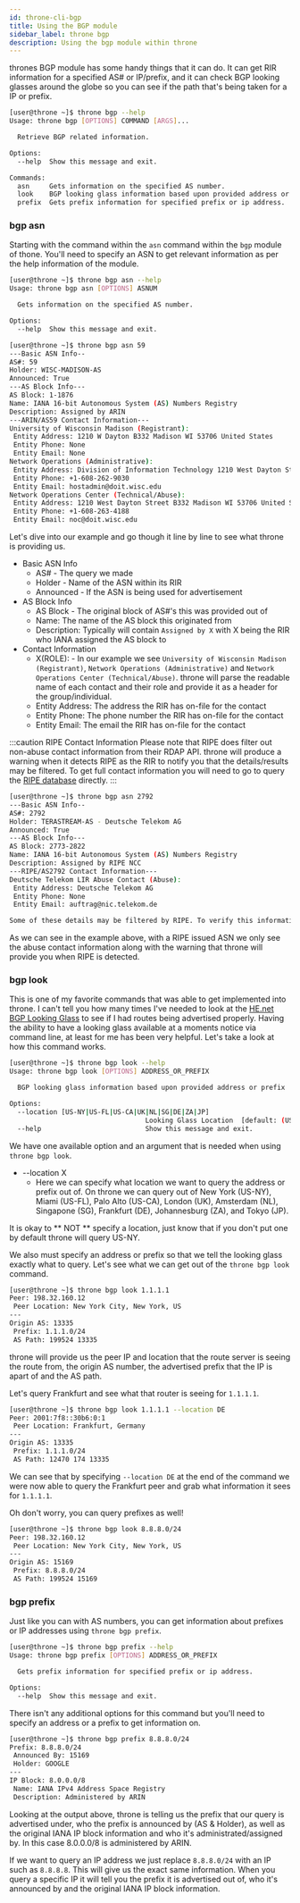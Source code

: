 ```yaml
---
id: throne-cli-bgp
title: Using the BGP module
sidebar_label: throne bgp
description: Using the bgp module within throne
---
```


thrones BGP module has some handy things that it can do. It can get RIR information for a specified AS# or IP/prefix, and it can check
BGP looking glasses around the globe so you can see if the path that's being taken for a IP or prefix.

```bash
[user@throne ~]$ throne bgp --help
Usage: throne bgp [OPTIONS] COMMAND [ARGS]...

  Retrieve BGP related information.

Options:
  --help  Show this message and exit.

Commands:
  asn     Gets information on the specified AS number.
  look    BGP looking glass information based upon provided address or...
  prefix  Gets prefix information for specified prefix or ip address.
```

### bgp asn

Starting with the command within the `asn` command within the `bgp` module of thone. You'll need to specify an ASN to get relevant information
as per the help information of the module.

```bash title="Help"
[user@throne ~]$ throne bgp asn --help
Usage: throne bgp asn [OPTIONS] ASNUM

  Gets information on the specified AS number.

Options:
  --help  Show this message and exit.
```

```bash title="Example"
[user@throne ~]$ throne bgp asn 59
---Basic ASN Info--
AS#: 59
Holder: WISC-MADISON-AS
Announced: True
---AS Block Info---
AS Block: 1-1876
Name: IANA 16-bit Autonomous System (AS) Numbers Registry
Description: Assigned by ARIN
---ARIN/AS59 Contact Information---
University of Wisconsin Madison (Registrant):
 Entity Address: 1210 W Dayton B332 Madison WI 53706 United States
 Entity Phone: None
 Entity Email: None
Network Operations (Administrative):
 Entity Address: Division of Information Technology 1210 West Dayton Street Madison WI 53706 United States
 Entity Phone: +1-608-262-9030
 Entity Email: hostadmin@doit.wisc.edu
Network Operations Center (Technical/Abuse):
 Entity Address: 1210 West Dayton Street B332 Madison WI 53706 United States
 Entity Phone: +1-608-263-4188
 Entity Email: noc@doit.wisc.edu
```

Let's dive into our example and go though it line by line to see what throne is providing us.

- Basic ASN Info
    - AS# - The query we made
    - Holder - Name of the ASN within its RIR
    - Announced - If the ASN is being used for advertisement
- AS Block Info
    - AS Block - The original block of AS#'s this was provided out of
    - Name: The name of the AS block this originated from
    - Description: Typically will contain `Assigned by X` with X being the RIR who IANA assigned the AS block to
- Contact Information
    - X(ROLE): - In our example we see `University of Wisconsin Madison (Registrant)`, `Network Operations (Administrative)` and
    `Network Operations Center (Technical/Abuse)`. throne will parse the readable name of each contact and their role and provide
    it as a header for the group/individual.
    - Entity Address: The address the RIR has on-file for the contact
    - Entity Phone: The phone number the RIR has on-file for the contact
    - Entity Email: The email the RIR has on-file for the contact

:::caution RIPE Contact Information
Please note that RIPE does filter out non-abuse contact information from their RDAP API. throne will produce a warning
when it detects RIPE as the RIR to notify you that the details/results may be filtered. To get full contact information
you will need to go to query the [RIPE database](https://apps.db.ripe.net/db-web-ui/query) directly.
:::

```bash title="Example - RIPE"
[user@throne ~]$ throne bgp asn 2792
---Basic ASN Info--
AS#: 2792
Holder: TERASTREAM-AS - Deutsche Telekom AG
Announced: True
---AS Block Info---
AS Block: 2773-2822
Name: IANA 16-bit Autonomous System (AS) Numbers Registry
Description: Assigned by RIPE NCC
---RIPE/AS2792 Contact Information---
Deutsche Telekom LIR Abuse Contact (Abuse):
 Entity Address: Deutsche Telekom AG
 Entity Phone: None
 Entity Email: auftrag@nic.telekom.de

Some of these details may be filtered by RIPE. To verify this information please visit https://apps.db.ripe.net/db-web-ui/query.
```

As we can see in the example above, with a RIPE issued ASN we only see the abuse contact information along with the warning that
throne will provide you when RIPE is detected.

### bgp look

This is one of my favorite commands that was able to get implemented into throne. I can't tell you how many times I've needed
to look at the [HE.net BGP Looking Glass](http://lg.he.net/) to see if I had routes being advertised properly. Having the ability
to have a looking glass available at a moments notice via command line, at least for me has been very helpful. Let's take a look
at how this command works.

```bash title="Help"
[user@throne ~]$ throne bgp look --help
Usage: throne bgp look [OPTIONS] ADDRESS_OR_PREFIX

  BGP looking glass information based upon provided address or prefix

Options:
  --location [US-NY|US-FL|US-CA|UK|NL|SG|DE|ZA|JP]
                                  Looking Glass Location  [default: (US-NY)]
  --help                          Show this message and exit.
```

We have one available option and an argument that is needed when using `throne bgp look`. 

- --location X
    - Here we can specify what location we want to query the address or prefix out of. On throne we can query out of
    New York (US-NY), Miami (US-FL), Palo Alto (US-CA), London (UK), Amsterdam (NL), Singapone (SG), Frankfurt (DE),
    Johannesburg (ZA), and Tokyo (JP).

It is okay to ** NOT ** specify a location, just know that if you don't put one by default throne will query US-NY.

We also must specify an address or prefix so that we tell the looking glass exactly what to query. Let's see what we
can get out of the `throne bgp look` command.

```bash title="Example"
[user@throne ~]$ throne bgp look 1.1.1.1
Peer: 198.32.160.12
 Peer Location: New York City, New York, US
---
Origin AS: 13335
 Prefix: 1.1.1.0/24
 AS Path: 199524 13335
```
throne will provide us the peer IP and location that the route server is seeing the route from, the origin AS number, the advertised
prefix that the IP is apart of and the AS path.

Let's query Frankfurt and see what that router is seeing for `1.1.1.1`.

```bash title="Example - Location Specified"
[user@throne ~]$ throne bgp look 1.1.1.1 --location DE
Peer: 2001:7f8::30b6:0:1
 Peer Location: Frankfurt, Germany
---
Origin AS: 13335
 Prefix: 1.1.1.0/24
 AS Path: 12470 174 13335
 ```
We can see that by specifying `--location DE` at the end of the command we were now able to query the Frankfurt peer and grab
what information it sees for `1.1.1.1`. 

Oh don't worry, you can query prefixes as well!

```bash title="Example - Prefix Specified"
[user@throne ~]$ throne bgp look 8.8.8.0/24
Peer: 198.32.160.12
 Peer Location: New York City, New York, US
---
Origin AS: 15169
 Prefix: 8.8.8.0/24
 AS Path: 199524 15169
```

### bgp prefix

Just like you can with AS numbers, you can get information about prefixes or IP addresses using `throne bgp prefix`.

```bash title="Help"
[user@throne ~]$ throne bgp prefix --help
Usage: throne bgp prefix [OPTIONS] ADDRESS_OR_PREFIX

  Gets prefix information for specified prefix or ip address.

Options:
  --help  Show this message and exit.
```

There isn't any additional options for this command but you'll need to specify an address or a prefix to get information on.

```bash title="Example"
[user@throne ~]$ throne bgp prefix 8.8.8.0/24
Prefix: 8.8.8.0/24
 Announced By: 15169
 Holder: GOOGLE
---
IP Block: 8.0.0.0/8
 Name: IANA IPv4 Address Space Registry
 Description: Administered by ARIN
```

Looking at the output above, throne is telling us the prefix that our query is advertised under, who the prefix is announced by (AS & Holder),
as well as the original IANA IP block information and who it's administrated/assigned by. In this case 8.0.0.0/8 is administered by ARIN.

If we want to query an IP address we just replace `8.8.8.0/24` with an IP such as `8.8.8.8`. This will give us the exact same information.
When you query a specific IP it will tell you the prefix it is advertised out of, who it's announced by and the original IANA IP block
information.